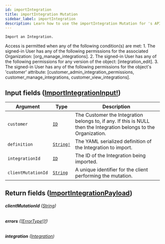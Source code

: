 ```yaml
---
id: importIntegration
title: importIntegration Mutation
sidebar_label: importIntegration
description: Learn how to use the importIntegration Mutation for 's API.
---
```


    Import an Integration.

Access is permitted when any of the following condition(s) are met: 1. The signed-in User has any of the following permissions for the associated Organization: [org_manage_integrations]. 2. The signed-in User has any of the following permissions for any version of the object: [integration_edit]. 3. The signed-in User has any of the following permissions for the object's 'customer' attribute: [customer_admin_integration_permissions, customer_manage_integrations, customer_view_integrations].

## Input fields ([ImportIntegrationInput!](api/schema/input_object/ImportIntegrationInput.mdx))

| Argument           | Type                                      | Description                                                                                                        |
| ------------------ | ----------------------------------------- | ------------------------------------------------------------------------------------------------------------------ |
| `customer`         | [`ID`](api/schema/scalar/ID.mdx)          | The Customer the Integration belongs to, if any. If this is NULL then the Integration belongs to the Organization. |
| `definition`       | [`String!`](api/schema/scalar/String.mdx) | The YAML serialized definition of the Integration to import.                                                       |
| `integrationId`    | [`ID`](api/schema/scalar/ID.mdx)          | The ID of the Integration being imported.                                                                          |
| `clientMutationId` | [`String`](api/schema/scalar/String.mdx)  | A unique identifier for the client performing the mutation.                                                        |

## Return fields ([ImportIntegrationPayload](api/schema/object/ImportIntegrationPayload.mdx))

###### <b>clientMutationId</b> ([String](api/schema/scalar/String.mdx))

###### <b>errors</b> ([[ErrorType!]!](api/schema/object/ErrorType.mdx))

###### <b>integration</b> ([Integration](api/schema/object/Integration.mdx))

